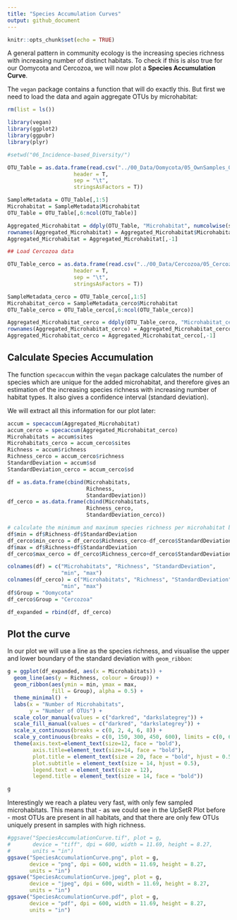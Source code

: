 ```yaml
---
title: "Species Accumulation Curves"
output: github_document
---
```


```r
knitr::opts_chunk$set(echo = TRUE)
```

A general pattern in community ecology is the increasing species richness with increasing number of distinct habitats. To check if this is also true for our Oomycota and Cercozoa, we will now plot a **Species Accumulation Curve**.

The `vegan` package contains a function that will do exactly this. But first we need to load the data and again aggregate OTUs by microhabitat:

```r
rm(list = ls())

library(vegan)
library(ggplot2)
library(ggpubr)
library(plyr)

#setwd("06_Incidence-based_Diversity/")

OTU_Table = as.data.frame(read.csv("../00_Data/Oomycota/05_OwnSamples_OTU_Table_min-freq-9588_transposed_withMetadata.tsv", 
                     header = T, 
                     sep = "\t", 
                     stringsAsFactors = T))

SampleMetadata = OTU_Table[,1:5]
Microhabitat = SampleMetadata$Microhabitat
OTU_Table = OTU_Table[,6:ncol(OTU_Table)]

Aggregated_Microhabitat = ddply(OTU_Table, "Microhabitat", numcolwise(sum))
rownames(Aggregated_Microhabitat) = Aggregated_Microhabitat$Microhabitat
Aggregated_Microhabitat = Aggregated_Microhabitat[,-1]

## Load Cercozoa data

OTU_Table_cerco = as.data.frame(read.csv("../00_Data/Cercozoa/05_Cercozoa_OwnSamples_OTU_Table_min-freq-15684_transposed_withMetadata.tsv", 
                     header = T, 
                     sep = "\t", 
                     stringsAsFactors = T))

SampleMetadata_cerco = OTU_Table_cerco[,1:5]
Microhabitat_cerco = SampleMetadata_cerco$Microhabitat
OTU_Table_cerco = OTU_Table_cerco[,6:ncol(OTU_Table_cerco)]

Aggregated_Microhabitat_cerco = ddply(OTU_Table_cerco, "Microhabitat_cerco", numcolwise(sum))
rownames(Aggregated_Microhabitat_cerco) = Aggregated_Microhabitat_cerco$Microhabitat
Aggregated_Microhabitat_cerco = Aggregated_Microhabitat_cerco[,-1]
```
## Calculate Species Accumulation

The function `specaccum` within the `vegan` package calculates the number of species which are unique for the added microhabitat, and therefore gives an estimation of the increasing species richness with increasing number of habitat types. It also gives a confidence interval (standard deviation).

We will extract all this information for our plot later:

```r
accum = specaccum(Aggregated_Microhabitat)
accum_cerco = specaccum(Aggregated_Microhabitat_cerco)
Microhabitats = accum$sites
Microhabitats_cerco = accum_cerco$sites
Richness = accum$richness
Richness_cerco = accum_cerco$richness
StandardDeviation = accum$sd
StandardDeviation_cerco = accum_cerco$sd

df = as.data.frame(cbind(Microhabitats, 
                         Richness,
                         StandardDeviation))
df_cerco = as.data.frame(cbind(Microhabitats, 
                         Richness_cerco,
                         StandardDeviation_cerco))

# calculate the minimum and maximum species richness per microhabitat based on the standard deviation
df$min = df$Richness-df$StandardDeviation
df_cerco$min_cerco = df_cerco$Richness_cerco-df_cerco$StandardDeviation_cerco
df$max = df$Richness+df$StandardDeviation
df_cerco$max_cerco = df_cerco$Richness_cerco+df_cerco$StandardDeviation_cerco

colnames(df) = c("Microhabitats", "Richness", "StandardDeviation", 
                 "min", "max")
colnames(df_cerco) = c("Microhabitats", "Richness", "StandardDeviation", 
                 "min", "max")
df$Group = "Oomycota"
df_cerco$Group = "Cercozoa"

df_expanded = rbind(df, df_cerco)
```

## Plot the curve

In our plot we will use a line as the species richness, and visualise the upper and lower boundary of the standard deviation with `geom_ribbon`:

```r
g = ggplot(df_expanded, aes(x = Microhabitats)) + 
  geom_line(aes(y = Richness, colour = Group)) + 
  geom_ribbon(aes(ymin = min, ymax = max, 
              fill = Group), alpha = 0.5) + 
  theme_minimal() +
  labs(x = "Number of Microhabitats", 
       y = "Number of OTUs") + 
  scale_color_manual(values = c("darkred", "darkslategrey")) + 
  scale_fill_manual(values = c("darkred", "darkslategrey")) +
  scale_x_continuous(breaks = c(0, 2, 4, 6, 8)) +
  scale_y_continuous(breaks = c(0, 150, 300, 450, 600), limits = c(0, 650)) +
  theme(axis.text=element_text(size=12, face = "bold"), 
        axis.title=element_text(size=14, face = "bold"), 
        plot.title = element_text(size = 20, face = "bold", hjust = 0.5), 
        plot.subtitle = element_text(size = 14, hjust = 0.5), 
        legend.text = element_text(size = 12), 
        legend.title = element_text(size = 14, face = "bold"))

g
```

Interestingly we reach a plateu very fast, with only few sampled microhabitats. This means that - as we could see in the UpSetR Plot before - most OTUs are present in all habitats, and that there are only few OTUs uniquely present in samples with high richness.

```r
#ggsave("SpeciesAccumulationCurve.tif", plot = g, 
#       device = "tiff", dpi = 600, width = 11.69, height = 8.27, 
#       units = "in")
ggsave("SpeciesAccumulationCurve.png", plot = g, 
       device = "png", dpi = 600, width = 11.69, height = 8.27, 
       units = "in")
ggsave("SpeciesAccumulationCurve.jpeg", plot = g, 
       device = "jpeg", dpi = 600, width = 11.69, height = 8.27, 
       units = "in")
ggsave("SpeciesAccumulationCurve.pdf", plot = g, 
       device = "pdf", dpi = 600, width = 11.69, height = 8.27, 
       units = "in")
```


